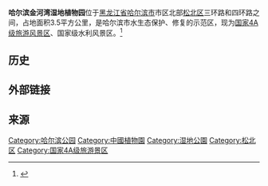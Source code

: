 {{expand|time=2016-05-11T06:01:35+00:00}}
{{Infobox park
| name = 哈尔滨金河湾湿地植物园
| image = 
| image_width = 300
| image_caption = 
| type = [[植物园|植物园]]
| map = 
| map_caption = 
| created = 2008
| location = [[哈尔滨市|哈尔滨市]][[松北区|松北区]]
| lat_d = 
| long_d = 
| region = 
| area = 
| visitation_num = 
| director = 
| status =
| operator = 
| website = http://www.hljfbg.com.cn/
}}
'''哈尔滨金河湾湿地植物园'''位于[[黑龙江省|黑龙江省]][[哈尔滨市|哈尔滨市]]市区北部[[松北区|松北区]]三环路和四环路之间，占地面积3.5平方公里，是哈尔滨市水生态保护、修复的示范区，现为[[国家4A级旅游风景区|国家4A级旅游风景区]]、国家级水利风景区。<ref>{{Cite web|url=http://hrb.loupan.com/html/news/201405/1292455.html|title=黑龙江新增10家4A级景区 金河湾湿地植物园在列|accessdate=2016-05-11|date=2014-05-23|publisher=黑龙江新闻网|archive-date=2017-01-08|archive-url=https://web.archive.org/web/20170108031012/http://hrb.loupan.com/html/news/201405/1292455.html|dead-url=no}}</ref>
== 历史 ==

== 外部链接 ==

== 来源 ==
{{Reflist}}

[[Category:哈尔滨公园|Category:哈尔滨公园]]
[[Category:中國植物園|Category:中國植物園]]
[[Category:湿地公園|Category:湿地公園]]
[[Category:松北区|Category:松北区]]
[[Category:国家4A级旅游景区|Category:国家4A级旅游景区]]